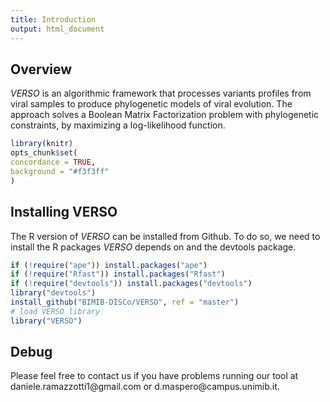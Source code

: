 ```yaml
---
title: Introduction
output: html_document
---
```


## Overview

*VERSO* is an algorithmic framework that processes variants profiles from viral samples to produce phylogenetic models of viral evolution. 
The approach solves a Boolean Matrix Factorization problem with phylogenetic constraints, by maximizing a log-likelihood function. 

```r
library(knitr)
opts_chunk$set(
concordance = TRUE,
background = "#f3f3ff"
)
```

## Installing VERSO

The R version of *VERSO* can be installed from Github. To do so, we need to install the R packages *VERSO* depends on and the devtools package. 


```r
if (!require("ape")) install.packages("ape")
if (!require("Rfast")) install.packages("Rfast")
if (!require("devtools")) install.packages("devtools")
library("devtools")
install_github("BIMIB-DISCo/VERSO", ref = "master")
# load VERSO library
library("VERSO")
```

## Debug

Please feel free to contact us if you have problems running our tool at daniele.ramazzotti1@gmail.com or d.maspero@campus.unimib.it. 
